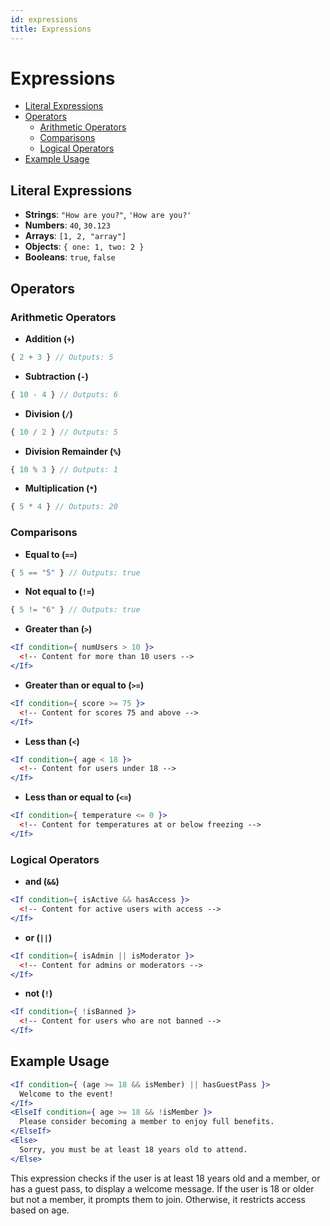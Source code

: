 ```yaml
---
id: expressions
title: Expressions
---
```


# Expressions

- [Literal Expressions](#literal-expressions)
- [Operators](#operators)
  - [Arithmetic Operators](#arithmetic-operators)
  - [Comparisons](#comparisons)
  - [Logical Operators](#logical-operators)
- [Example Usage](#example-usage)

## Literal Expressions

- **Strings**: `"How are you?"`, `'How are you?'`
- **Numbers**: `40`, `30.123`
- **Arrays**: `[1, 2, "array"]`
- **Objects**: `{ one: 1, two: 2 }`
- **Booleans**: `true`, `false`

## Operators

### Arithmetic Operators

- **Addition (`+`)**

```jsx
{ 2 + 3 } // Outputs: 5
```

- **Subtraction (`-`)**

```jsx
{ 10 - 4 } // Outputs: 6
```

- **Division (`/`)**

```jsx
{ 10 / 2 } // Outputs: 5
```

- **Division Remainder (`%`)**

```jsx
{ 10 % 3 } // Outputs: 1
```

- **Multiplication (`*`)**

```jsx
{ 5 * 4 } // Outputs: 20
```

### Comparisons

- **Equal to (`==`)**

```jsx
{ 5 == "5" } // Outputs: true
```

- **Not equal to (`!=`)**

```jsx
{ 5 != "6" } // Outputs: true
```

- **Greater than (`>`)**

```jsx
<If condition={ numUsers > 10 }>
  <!-- Content for more than 10 users -->
</If>
```

- **Greater than or equal to (`>=`)**

```jsx
<If condition={ score >= 75 }>
  <!-- Content for scores 75 and above -->
</If>
```

- **Less than (`<`)**

```jsx
<If condition={ age < 18 }>
  <!-- Content for users under 18 -->
</If>
```

- **Less than or equal to (`<=`)**

```jsx
<If condition={ temperature <= 0 }>
  <!-- Content for temperatures at or below freezing -->
</If>
```

### Logical Operators

- **and (`&&`)**

```jsx
<If condition={ isActive && hasAccess }>
  <!-- Content for active users with access -->
</If>
```

- **or (`||`)**

```jsx
<If condition={ isAdmin || isModerator }>
  <!-- Content for admins or moderators -->
</If>
```

- **not (`!`)**

```jsx
<If condition={ !isBanned }>
  <!-- Content for users who are not banned -->
</If>
```

## Example Usage

```jsx
<If condition={ (age >= 18 && isMember) || hasGuestPass }>
  Welcome to the event!
</If>
<ElseIf condition={ age >= 18 && !isMember }>
  Please consider becoming a member to enjoy full benefits.
</ElseIf>
<Else>
  Sorry, you must be at least 18 years old to attend.
</Else>
```

This expression checks if the user is at least 18 years old and a member, or has a guest pass, to display a welcome message. If the user is 18 or older but not a member, it prompts them to join. Otherwise, it restricts access based on age.
